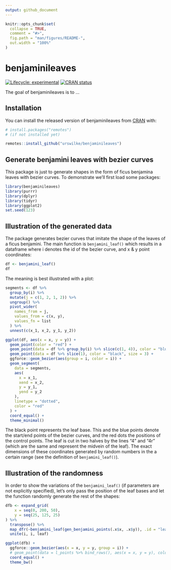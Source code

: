 ```yaml
---
output: github_document
---
```


<!-- README.md is generated from README.Rmd. Please edit that file -->

```r
knitr::opts_chunk$set(
  collapse = TRUE,
  comment = "#>",
  fig.path = "man/figures/README-",
  out.width = "100%"
)
```

# benjaminileaves

<!-- badges: start -->
[![Lifecycle: experimental](https://img.shields.io/badge/lifecycle-experimental-orange.svg)](https://lifecycle.r-lib.org/articles/stages.html#experimental)
[![CRAN status](https://www.r-pkg.org/badges/version/benjaminileaves)](https://CRAN.R-project.org/package=benjaminileaves)
<!-- badges: end -->

The goal of benjaminileaves is to ...

## Installation

You can install the released version of benjaminileaves from [CRAN](https://CRAN.R-project.org) with:

``` r
# install.packages("remotes")
# (if not installed yet)

remotes::install_github("urswilke/benjaminileaves")
```

## Generate benjamini leaves with bezier curves

This package is just to generate shapes in the form of ficus benjamina leaves
with bezier curves. To demonstrate we'll first load some packages:

```r
library(benjaminileaves)
library(purrr)
library(dplyr)
library(tidyr)
library(ggplot2)
set.seed(123)
```

## Illustration of the generated data

The package generates bezier curves that imitate the shape of the leaves of a
ficus benjamini. The main function is `benjamini_leaf()` which results in a dataframe where i denotes the id of the bezier curve, and x & y point coordinates: 

```r
df <- benjamini_leaf()
df
```

The meaning is best illustrated with a plot:
```r
segments <- df %>% 
  group_by(i) %>% 
  mutate(j = c(1, 2, 1, 2)) %>%
  ungroup() %>% 
  pivot_wider(
    names_from = j,
    values_from = c(x, y),
    values_fn = list
  ) %>% 
  unnest(c(x_1, x_2, y_1, y_2))

ggplot(df, aes(x = x, y = y)) + 
  geom_point(color = "red") +
  geom_point(data = df %>% group_by(i) %>% slice(c(1, 4)), color = "blue", size = 2) +
  geom_point(data = df %>% slice(1), color = "black", size = 3) +
  ggforce::geom_bezier(aes(group = i, color = i)) +
  geom_segment(
    data = segments, 
    aes(
      x = x_1, 
      xend = x_2, 
      y = y_1, 
      yend = y_2
    ), 
    linetype = "dotted", 
    color = "red"
  ) +
  coord_equal() +
  theme_minimal()

```

The black point represents the leaf base. This and the blue points denote the
start/end points of the bezier curves, and the red dots the positions of the
control points. The leaf is cut in two halves by the lines "4" and "4r" (which
are the same and represent the midvein of the leaf). The exact dimensions of
these coordinates generated by random numbers in the a certain range (see the
definition of `benjamini_leaf()`).


## Illustration of the randomness

In order to show the variations of the `benjamini_leaf()` (if parameters are not
explicitly specified), let's only pass the position of the leaf bases and let
the function randomly generate the rest of the shapes:

```r
dfb <- expand_grid(
    x = seq(0, 200, 50),
    y = seq(25, 125, 25)
) %>%
  transpose() %>%
  map_dfr(~benjamini_leaf(gen_benjamini_points(.x$x, .x$y)), .id = "leaf") %>%
  unite(i, i, leaf)

ggplot(dfb) +
  ggforce::geom_bezier(aes(x = x, y = y, group = i)) +
  # geom_point(data = l_points %>% bind_rows(), aes(x = x, y = y), color = "red") +
  coord_equal() +
  theme_bw()
```


